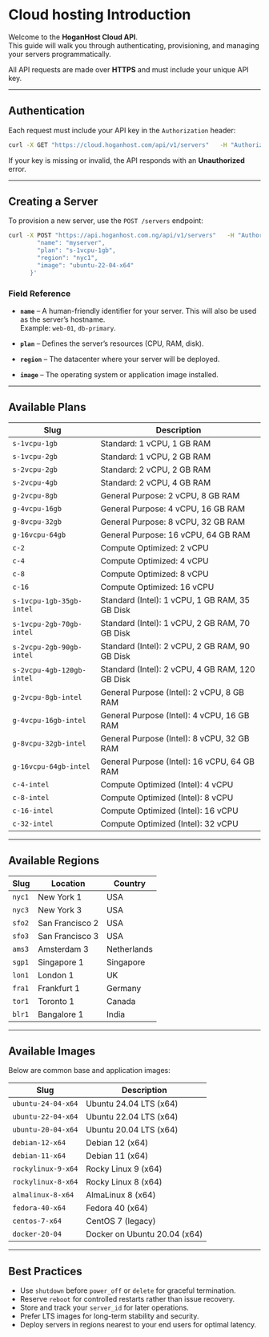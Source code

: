 # Cloud hosting Introduction

Welcome to the **HoganHost Cloud API**.  
This guide will walk you through authenticating, provisioning, and managing your servers programmatically.

All API requests are made over **HTTPS** and must include your unique API key.

* * *

## Authentication

Each request must include your API key in the `Authorization` header:

```bash
curl -X GET "https://cloud.hoganhost.com/api/v1/servers"   -H "Authorization: Bearer YOUR_API_KEY"
```

If your key is missing or invalid, the API responds with an **Unauthorized** error.

* * *

## Creating a Server

To provision a new server, use the `POST /servers` endpoint:

```bash
curl -X POST "https://api.hoganhost.com.ng/api/v1/servers"   -H "Authorization: Bearer YOUR_API_KEY"   -H "Content-Type: application/json"   -d '{
        "name": "myserver",
        "plan": "s-1vcpu-1gb",
        "region": "nyc1",
        "image": "ubuntu-22-04-x64"
      }'
```

### Field Reference

-   **`name`** – A human-friendly identifier for your server. This will also be used as the server’s hostname.  
    Example: `web-01`, `db-primary`.
    
-   **`plan`** – Defines the server’s resources (CPU, RAM, disk).  
    
-   **`region`** – The datacenter where your server will be deployed.  
    
-   **`image`** – The operating system or application image installed.
    

* * *

## Available Plans

| Slug | Description |
| --- | --- |
| `s-1vcpu-1gb` | Standard: 1 vCPU, 1 GB RAM |
| `s-1vcpu-2gb` | Standard: 1 vCPU, 2 GB RAM |
| `s-2vcpu-2gb` | Standard: 2 vCPU, 2 GB RAM |
| `s-2vcpu-4gb` | Standard: 2 vCPU, 4 GB RAM |
| `g-2vcpu-8gb` | General Purpose: 2 vCPU, 8 GB RAM |
| `g-4vcpu-16gb` | General Purpose: 4 vCPU, 16 GB RAM |
| `g-8vcpu-32gb` | General Purpose: 8 vCPU, 32 GB RAM |
| `g-16vcpu-64gb` | General Purpose: 16 vCPU, 64 GB RAM |
| `c-2` | Compute Optimized: 2 vCPU |
| `c-4` | Compute Optimized: 4 vCPU |
| `c-8` | Compute Optimized: 8 vCPU |
| `c-16` | Compute Optimized: 16 vCPU |
| `s-1vcpu-1gb-35gb-intel` | Standard (Intel): 1 vCPU, 1 GB RAM, 35 GB Disk |
| `s-1vcpu-2gb-70gb-intel` | Standard (Intel): 1 vCPU, 2 GB RAM, 70 GB Disk |
| `s-2vcpu-2gb-90gb-intel` | Standard (Intel): 2 vCPU, 2 GB RAM, 90 GB Disk |
| `s-2vcpu-4gb-120gb-intel` | Standard (Intel): 2 vCPU, 4 GB RAM, 120 GB Disk |
| `g-2vcpu-8gb-intel` | General Purpose (Intel): 2 vCPU, 8 GB RAM |
| `g-4vcpu-16gb-intel` | General Purpose (Intel): 4 vCPU, 16 GB RAM |
| `g-8vcpu-32gb-intel` | General Purpose (Intel): 8 vCPU, 32 GB RAM |
| `g-16vcpu-64gb-intel` | General Purpose (Intel): 16 vCPU, 64 GB RAM |
| `c-4-intel` | Compute Optimized (Intel): 4 vCPU |
| `c-8-intel` | Compute Optimized (Intel): 8 vCPU |
| `c-16-intel` | Compute Optimized (Intel): 16 vCPU |
| `c-32-intel` | Compute Optimized (Intel): 32 vCPU |

* * *

## Available Regions

| Slug | Location | Country |
| --- | --- | --- |
| `nyc1` | New York 1 | USA |
| `nyc3` | New York 3 | USA |
| `sfo2` | San Francisco 2 | USA |
| `sfo3` | San Francisco 3 | USA |
| `ams3` | Amsterdam 3 | Netherlands |
| `sgp1` | Singapore 1 | Singapore |
| `lon1` | London 1 | UK |
| `fra1` | Frankfurt 1 | Germany |
| `tor1` | Toronto 1 | Canada |
| `blr1` | Bangalore 1 | India |

* * *

## Available Images

Below are common base and application images:

| Slug | Description |
| --- | --- |
| `ubuntu-24-04-x64` | Ubuntu 24.04 LTS (x64) |
| `ubuntu-22-04-x64` | Ubuntu 22.04 LTS (x64) |
| `ubuntu-20-04-x64` | Ubuntu 20.04 LTS (x64) |
| `debian-12-x64` | Debian 12 (x64) |
| `debian-11-x64` | Debian 11 (x64) |
| `rockylinux-9-x64` | Rocky Linux 9 (x64) |
| `rockylinux-8-x64` | Rocky Linux 8 (x64) |
| `almalinux-8-x64` | AlmaLinux 8 (x64) |
| `fedora-40-x64` | Fedora 40 (x64) |
| `centos-7-x64` | CentOS 7 (legacy) |
| `docker-20-04` | Docker on Ubuntu 20.04 (x64) |


* * *

## Best Practices

-   Use `shutdown` before `power_off` or `delete` for graceful termination.
-   Reserve `reboot` for controlled restarts rather than issue recovery.
-   Store and track your `server_id` for later operations.
-   Prefer LTS images for long-term stability and security.
-   Deploy servers in regions nearest to your end users for optimal latency.
